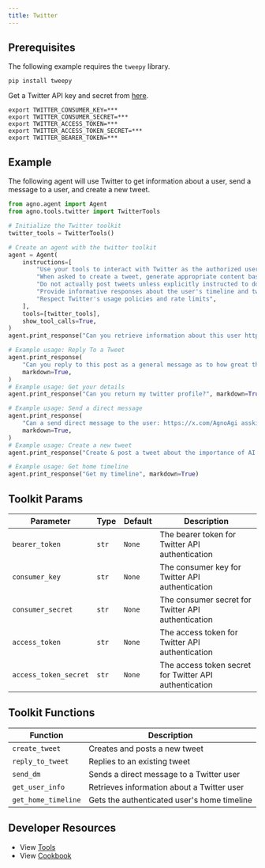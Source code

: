 ```yaml
---
title: Twitter
---
```


## Prerequisites

The following example requires the `tweepy` library.

```shell
pip install tweepy
```

Get a Twitter API key and secret from [here](https://developer.x.com/en/docs/authentication/oauth-1-0a/api-key-and-secret).

```shell
export TWITTER_CONSUMER_KEY=***
export TWITTER_CONSUMER_SECRET=***
export TWITTER_ACCESS_TOKEN=***
export TWITTER_ACCESS_TOKEN_SECRET=***
export TWITTER_BEARER_TOKEN=***
```

## Example

The following agent will use Twitter to get information about a user, send a message to a user, and create a new tweet.

```python cookbook/agent_concepts/tools/twitter_tools.py
from agno.agent import Agent
from agno.tools.twitter import TwitterTools

# Initialize the Twitter toolkit
twitter_tools = TwitterTools()

# Create an agent with the twitter toolkit
agent = Agent(
    instructions=[
        "Use your tools to interact with Twitter as the authorized user @AgnoAgi",
        "When asked to create a tweet, generate appropriate content based on the request",
        "Do not actually post tweets unless explicitly instructed to do so",
        "Provide informative responses about the user's timeline and tweets",
        "Respect Twitter's usage policies and rate limits",
    ],
    tools=[twitter_tools],
    show_tool_calls=True,
)
agent.print_response("Can you retrieve information about this user https://x.com/AgnoAgi ", markdown=True)

# Example usage: Reply To a Tweet
agent.print_response(
    "Can you reply to this post as a general message as to how great this project is:https://x.com/AgnoAgi/status/1836101177500479547",
    markdown=True,
)
# Example usage: Get your details
agent.print_response("Can you return my twitter profile?", markdown=True)

# Example usage: Send a direct message
agent.print_response(
    "Can a send direct message to the user: https://x.com/AgnoAgi assking you want learn more about them and a link to their community?",
    markdown=True,
)
# Example usage: Create a new tweet
agent.print_response("Create & post a tweet about the importance of AI ethics", markdown=True)

# Example usage: Get home timeline
agent.print_response("Get my timeline", markdown=True)
```

## Toolkit Params

| Parameter             | Type  | Default | Description                                            |
| --------------------- | ----- | ------- | ------------------------------------------------------ |
| `bearer_token`        | `str` | `None`  | The bearer token for Twitter API authentication        |
| `consumer_key`        | `str` | `None`  | The consumer key for Twitter API authentication        |
| `consumer_secret`     | `str` | `None`  | The consumer secret for Twitter API authentication     |
| `access_token`        | `str` | `None`  | The access token for Twitter API authentication        |
| `access_token_secret` | `str` | `None`  | The access token secret for Twitter API authentication |

## Toolkit Functions

| Function            | Description                                 |
| ------------------- | ------------------------------------------- |
| `create_tweet`      | Creates and posts a new tweet               |
| `reply_to_tweet`    | Replies to an existing tweet                |
| `send_dm`           | Sends a direct message to a Twitter user    |
| `get_user_info`     | Retrieves information about a Twitter user  |
| `get_home_timeline` | Gets the authenticated user's home timeline |

## Developer Resources

- View [Tools](https://github.com/AgnoAgi/agno/blob/main/libs/agno/agno/tools/twitter.py)
- View [Cookbook](https://github.com/AgnoAgi/agno/blob/main/cookbook/agent_concepts/tools/twitter_tools.py)
